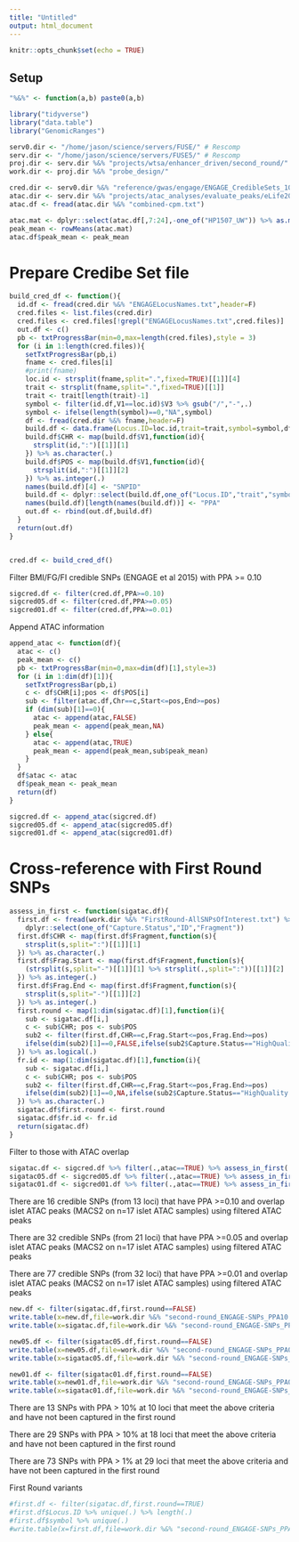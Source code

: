 ```yaml
---
title: "Untitled"
output: html_document
---
```


```r
knitr::opts_chunk$set(echo = TRUE)
```

## Setup 


```r

"%&%" <- function(a,b) paste0(a,b)

library("tidyverse")
library("data.table")
library("GenomicRanges")

serv0.dir <- "/home/jason/science/servers/FUSE/" # Rescomp
serv.dir <- "/home/jason/science/servers/FUSE5/" # Rescomp
proj.dir <- serv.dir %&% "projects/wtsa/enhancer_driven/second_round/"
work.dir <- proj.dir %&% "probe_design/"

cred.dir <- serv0.dir %&% "reference/gwas/engage/ENGAGE_CredibleSets_1000G_2015/"
atac.dir <- serv.dir %&% "projects/atac_analyses/evaluate_peaks/eLife2018/"
atac.df <- fread(atac.dir %&% "combined-cpm.txt")

atac.mat <- dplyr::select(atac.df[,7:24],-one_of("HP1507_UW")) %>% as.matrix(.)
peak_mean <- rowMeans(atac.mat)
atac.df$peak_mean <- peak_mean


```

# Prepare Credibe Set file 


```r

build_cred_df <- function(){
  id.df <- fread(cred.dir %&% "ENGAGELocusNames.txt",header=F)
  cred.files <- list.files(cred.dir)
  cred.files <- cred.files[!grepl("ENGAGELocusNames.txt",cred.files)]
  out.df <- c()
  pb <- txtProgressBar(min=0,max=length(cred.files),style = 3)
  for (i in 1:length(cred.files)){
    setTxtProgressBar(pb,i)
    fname <- cred.files[i]
    #print(fname)
    loc.id <- strsplit(fname,split=".",fixed=TRUE)[[1]][4]
    trait <- strsplit(fname,split=".",fixed=TRUE)[[1]]
    trait <- trait[length(trait)-1]
    symbol <- filter(id.df,V1==loc.id)$V3 %>% gsub("/","-",.)
    symbol <- ifelse(length(symbol)==0,"NA",symbol)
    df <- fread(cred.dir %&% fname,header=F)
    build.df <- data.frame(Locus.ID=loc.id,trait=trait,symbol=symbol,df,stringsAsFactors = F)
    build.df$CHR <- map(build.df$V1,function(id){
      strsplit(id,":")[[1]][1]
    }) %>% as.character(.)
    build.df$POS <- map(build.df$V1,function(id){
      strsplit(id,":")[[1]][2]
    }) %>% as.integer(.)
    names(build.df)[4] <- "SNPID"
    build.df <- dplyr::select(build.df,one_of("Locus.ID","trait","symbol","SNPID","CHR","POS","V8"))
    names(build.df)[length(names(build.df))] <- "PPA"      
    out.df <- rbind(out.df,build.df)
  }
  return(out.df)
}


cred.df <- build_cred_df()


```



Filter BMI/FG/FI credible SNPs (ENGAGE et al 2015) with PPA >= 0.10

```r

sigcred.df <- filter(cred.df,PPA>=0.10)
sigcred05.df <- filter(cred.df,PPA>=0.05)
sigcred01.df <- filter(cred.df,PPA>=0.01)


```

Append ATAC information 

```r

append_atac <- function(df){
  atac <- c()
  peak_mean <- c()
  pb <- txtProgressBar(min=0,max=dim(df)[1],style=3)
  for (i in 1:dim(df)[1]){
    setTxtProgressBar(pb,i)
    c <- df$CHR[i];pos <- df$POS[i]
    sub <- filter(atac.df,Chr==c,Start<=pos,End>=pos)
    if (dim(sub)[1]==0){
      atac <- append(atac,FALSE)
      peak_mean <- append(peak_mean,NA)
    } else{
      atac <- append(atac,TRUE)
      peak_mean <- append(peak_mean,sub$peak_mean)      
    }
  }
  df$atac <- atac
  df$peak_mean <- peak_mean
  return(df)
}

```


```r

sigcred.df <- append_atac(sigcred.df)
sigcred05.df <- append_atac(sigcred05.df)
sigcred01.df <- append_atac(sigcred01.df)

```


# Cross-reference with First Round SNPs 


```r

assess_in_first <- function(sigatac.df){
  first.df <- fread(work.dir %&% "FirstRound-AllSNPsOfInterest.txt") %>%
    dplyr::select(one_of("Capture.Status","ID","Fragment"))
  first.df$CHR <- map(first.df$Fragment,function(s){
    strsplit(s,split=":")[[1]][1]
  }) %>% as.character(.)
  first.df$Frag.Start <- map(first.df$Fragment,function(s){
    (strsplit(s,split="-")[[1]][1] %>% strsplit(.,split=":"))[[1]][2]
  }) %>% as.integer(.)
  first.df$Frag.End <- map(first.df$Fragment,function(s){
    strsplit(s,split="-")[[1]][2]
  }) %>% as.integer(.)
  first.round <- map(1:dim(sigatac.df)[1],function(i){
    sub <- sigatac.df[i,]
    c <- sub$CHR; pos <- sub$POS
    sub2 <- filter(first.df,CHR==c,Frag.Start<=pos,Frag.End>=pos)
    ifelse(dim(sub2)[1]==0,FALSE,ifelse(sub2$Capture.Status=="HighQuality.paired",TRUE,FALSE))
  }) %>% as.logical(.)
  fr.id <- map(1:dim(sigatac.df)[1],function(i){
    sub <- sigatac.df[i,]
    c <- sub$CHR; pos <- sub$POS
    sub2 <- filter(first.df,CHR==c,Frag.Start<=pos,Frag.End>=pos)
    ifelse(dim(sub2)[1]==0,NA,ifelse(sub2$Capture.Status=="HighQuality.paired",sub2$ID,NA))
  }) %>% as.character(.)
  sigatac.df$first.round <- first.round
  sigatac.df$fr.id <- fr.id  
  return(sigatac.df)
}

```



Filter to those with ATAC overlap 

```r

sigatac.df <- sigcred.df %>% filter(.,atac==TRUE) %>% assess_in_first(.)
sigatac05.df <- sigcred05.df %>% filter(.,atac==TRUE) %>% assess_in_first(.)
sigatac01.df <- sigcred01.df %>% filter(.,atac==TRUE) %>% assess_in_first(.)

```

There are 16 credible SNPs (from 13 loci) that have PPA >=0.10 and overlap islet ATAC peaks (MACS2 on n=17 islet ATAC samples) using filtered ATAC peaks 

There are 32 credible SNPs (from 21 loci) that have PPA >=0.05 and overlap islet ATAC peaks (MACS2 on n=17 islet ATAC samples) using filtered ATAC peaks 

There are 77 credible SNPs (from 32 loci) that have PPA >=0.01 and overlap islet ATAC peaks (MACS2 on n=17 islet ATAC samples) using filtered ATAC peaks




```r

new.df <- filter(sigatac.df,first.round==FALSE)
write.table(x=new.df,file=work.dir %&% "second-round_ENGAGE-SNPs_PPA10.txt",sep="\t",quote=F,row.names=F)
write.table(x=sigatac.df,file=work.dir %&% "second-round_ENGAGE-SNPs_PPA10_withFirstRound.txt",sep="\t",quote=F,row.names=F)

new05.df <- filter(sigatac05.df,first.round==FALSE)
write.table(x=new05.df,file=work.dir %&% "second-round_ENGAGE-SNPs_PPA05.txt",sep="\t",quote=F,row.names=F)
write.table(x=sigatac05.df,file=work.dir %&% "second-round_ENGAGE-SNPs_PPA05_withFirstRound.txt",sep="\t",quote=F,row.names=F)

new01.df <- filter(sigatac01.df,first.round==FALSE)
write.table(x=new01.df,file=work.dir %&% "second-round_ENGAGE-SNPs_PPA01.txt",sep="\t",quote=F,row.names=F)
write.table(x=sigatac01.df,file=work.dir %&% "second-round_ENGAGE-SNPs_PPA01_withFirstRound.txt",sep="\t",quote=F,row.names=F)
```

There are 13 SNPs with PPA > 10% at 10 loci that meet the above criteria and have not been captured in the first round 

There are 29 SNPs with PPA > 10% at 18 loci that meet the above criteria and have not been captured in the first round 

There are 73 SNPs with PPA > 1% at 29 loci that meet the above criteria and have not been captured in the first round 


First Round variants 

```r

#first.df <- filter(sigatac.df,first.round==TRUE)
#first.df$Locus.ID %>% unique(.) %>% length(.)
#first.df$symbol %>% unique(.)
#write.table(x=first.df,file=work.dir %&% "second-round_ENGAGE-SNPs_PPA10_OnlyInFirstRound.txt",sep="\t",quote=F,row.names=F)


```
